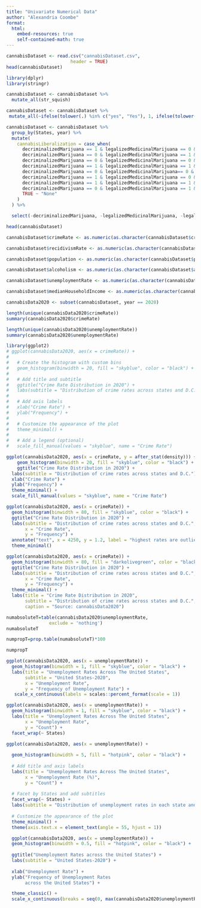 ```yaml
---
title: "Univariate Numerical Data"
author: "Alexandria Coombe"
format: 
  html: 
    embed-resources: true
    self-contained-math: true
---
```


```r
cannabisDataset <- read.csv("cannabisDataset.csv",
                        header = TRUE)
head(cannabisDataset)
```


```r
library(dplyr)
library(stringr)

cannabisDataset <- cannabisDataset %>%
  mutate_all(str_squish)

cannabisDataset <- cannabisDataset %>%
 mutate_all(~ifelse(tolower(.) %in% c("yes", "Yes"), 1, ifelse(tolower(.) %in% c("no", "No"), 0, .)))
```

```r
cannabisDataset <- cannabisDataset %>%
  group_by(States, year) %>%
  mutate(
    cannabisLiberalization = case_when( 
      decriminalizedMarijuana == 1 & legalizedMedicinalMarijuana == 0 & legalizedRecreationalMarijuana == 0 ~ "Decriminalized",
      decriminalizedMarijuana == 0 & legalizedMedicinalMarijuana == 1 & legalizedRecreationalMarijuana == 0 ~ "Medicinal",
      decriminalizedMarijuana == 0 & legalizedMedicinalMarijuana == 0 & legalizedRecreationalMarijuana == 1 ~ "Recreational",
      decriminalizedMarijuana == 1 & legalizedMedicinalMarijuana == 1 & legalizedRecreationalMarijuana == 1 ~ "Fully Legal",
      decriminalizedMarijuana == 0 & legalizedMedicinalMarijuana== 0 & legalizedRecreationalMarijuana == 0 ~ "Fully Illegal",
      decriminalizedMarijuana == 1 & legalizedMedicinalMarijuana == 0 & legalizedRecreationalMarijuana == 1 ~ "Recreational & Decriminalized",
      decriminalizedMarijuana == 1 & legalizedMedicinalMarijuana == 1 & legalizedRecreationalMarijuana == 0 ~ "Decriminalized & Medicinal",
      decriminalizedMarijuana == 0 & legalizedMedicinalMarijuana == 1 & legalizedRecreationalMarijuana == 1 ~ "Medicinal & Recreational",
      TRUE ~ "None"
    )
  ) %>%

  select(-decriminalizedMarijuana, -legalizedMedicinalMarijuana, -legalizedRecreationalMarijuana)

head(cannabisDataset)
```


```r
cannabisDataset$crimeRate <- as.numeric(as.character(cannabisDataset$crimeRate))

cannabisDataset$recidivismRate <- as.numeric(as.character(cannabisDataset$recidivismRate))

cannabisDataset$population <- as.numeric(as.character(cannabisDataset$population))

cannabisDataset$alcoholism <- as.numeric(as.character(cannabisDataset$alcoholism))

cannabisDataset$unemploymentRate <- as.numeric(as.character(cannabisDataset$unemploymentRate))

cannabisDataset$medianHouseholdIncome <- as.numeric(as.character(cannabisDataset$medianHouseholdIncome))
```

```r
cannabisData2020 <- subset(cannabisDataset, year == 2020)
```

```r
length(unique(cannabisData2020$crimeRate))
summary(cannabisData2020$crimeRate)
```


```r
length(unique(cannabisData2020$unemploymentRate))
summary(cannabisData2020$unemploymentRate)
```


```r
library(ggplot2)
# ggplot(cannabisData2020, aes(x = crimeRate)) +
# 
#   # Create the histogram with custom bins
#   geom_histogram(binwidth = 20, fill = "skyblue", color = "black") +
# 
#   # Add title and subtitle
#   ggtitle("Crime Rate Distribution in 2020") +
#   labs(subtitle = "Distribution of crime rates across states and D.C.") +
# 
#   # Add axis labels
#   xlab("Crime Rate") +
#   ylab("Frequency") +
# 
#   # Customize the appearance of the plot
#   theme_minimal() +
# 
#   # Add a legend (optional)
#   scale_fill_manual(values = "skyblue", name = "Crime Rate")

ggplot(cannabisData2020, aes(x = crimeRate, y = after_stat(density))) +
    geom_histogram(binwidth = 20, fill = "skyblue", color = "black") +
    ggtitle("Crime Rate Distribution in 2020") +
  labs(subtitle = "Distribution of crime rates across states and D.C.") +
  xlab("Crime Rate") +
  ylab("Frequency") +
  theme_minimal() +
  scale_fill_manual(values = "skyblue", name = "Crime Rate")
```

```r
ggplot(cannabisData2020, aes(x = crimeRate)) +
  geom_histogram(binwidth = 80, fill = "skyblue", color = "black") +
  ggtitle("Crime Rate Distribution in 2020") +
  labs(subtitle = "Distribution of crime rates across states and D.C.",
       x = "Crime Rate",
       y = "Frequency") +
  annotate("text", x = 4250, y = 1.2, label = "highest rates are outliers") +
  theme_minimal()
```

```r
ggplot(cannabisData2020, aes(x = crimeRate)) +
  geom_histogram(binwidth = 80, fill = "darkolivegreen", color = "black") +
  ggtitle("Crime Rate Distribution in 2020") +
  labs(subtitle = "Distribution of crime rates across states and D.C.",
       x = "Crime Rate",
       y = "Frequency") +
  theme_minimal() +
  labs(title = "Crime Rate Distribution in 2020",
       subtitle = "Distribution of crime rates across states and D.C.",
       caption = "Source: cannabisData2020")
```


```r
numabsoluteT=table(cannabisData2020$unemploymentRate,
                exclude = 'nothing')
numabsoluteT
```

```r
numpropT=prop.table(numabsoluteT)*100

numpropT
```


```r

ggplot(cannabisData2020, aes(x = unemploymentRate)) +
  geom_histogram(binwidth = 1, fill = "skyblue", color = "black") +
  labs(title = "Unemployment Rates Across The United States",
       subtitle = "United States-2020",
       x = "Unemployment Rate",
       y = "Frequency of Unemployment Rate") +
   scale_x_continuous(labels = scales::percent_format(scale = 1))
```



```r
ggplot(cannabisData2020, aes(x = unemploymentRate)) +
  geom_histogram(binwidth = 1, fill = "skyblue", color = "black") +
  labs(title = "Unemployment Rates Across The United States",
       x = "Unemployment Rate",
       y = "Count") +
  facet_wrap(~ States)
```

```r
ggplot(cannabisData2020, aes(x = unemploymentRate)) +
  
  geom_histogram(binwidth = 5, fill = "hotpink", color = "black") +
  
  # Add title and axis labels
  labs(title = "Unemployment Rates Across The United States",
       x = "Unemployment Rate (%)",
       y = "Count") +
  
  # Facet by States and add subtitles
  facet_wrap(~ States) +
  labs(subtitle = "Distribution of unemployment rates in each state and D.C.") +
  
  # Customize the appearance of the plot
  theme_minimal() +
  theme(axis.text.x = element_text(angle = 55, hjust = 1))

```


```r
  ggplot(cannabisData2020, aes(x = unemploymentRate)) +
  geom_histogram(binwidth = 0.5, fill = "hotpink", color = "black") +
  
  ggtitle("Unemployment Rates across the United States") +
  labs(subtitle = "United States-2020") +
  
  xlab("Unemployment Rate") +
  ylab("Frequency of Unemployment Rates 
       across the United States") +

  theme_classic() +
  scale_x_continuous(breaks = seq(0, max(cannabisData2020$unemploymentRate), by = 2)) 

```

